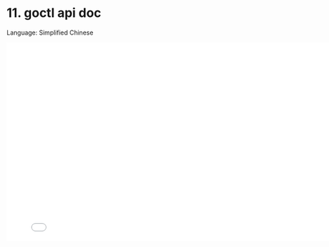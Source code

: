 # 11. goctl api doc

Language: Simplified Chinese

<iframe src="//player.bilibili.com/player.html?bvid=BV1Rr4y1j7y7&page=1"
    width="800"
    height="450"
    frameborder="0"
    allowfullscreen
    scrolling="no"
    border="0"
    framespacing="0"
    allowfullscreen="true">
</iframe>
